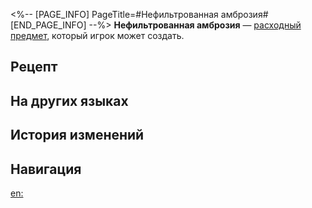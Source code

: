 <%-- [PAGE_INFO]
PageTitle=#Нефильтрованная амброзия#
[END_PAGE_INFO] --%>
{{Расходный предмет Инфобокс
|id          = 401032
|Изображения = Предмет Нефильтрованная амброзия.png
|Тип         = Расходные предметы защиты
|Редкость    = 2
|Эффект      = Повышает макс. НР всех союзников на 20% в следующем бою.
|Описание    = Приготовленная с помощью простого ритуала амброзия отличается резким вкусом, но благодаря низкой цене напиток занял свою нишу на рынке. Говорят, что во время борьбы с чёрным течением, когда чистой воды не хватало, люди пили эту амброзию, чтобы восполнить запасы жидкости и питательных веществ.
|Рецепт      = {{cx|Отсутствует источник}}
|Источник1   = [[Универсальная машина для синтеза]]
|Источник2   = [[Мраморная столовая]]
|Источник3   = 
}}
{{Описание|''«В Охеме теперь есть чистая вода. Отец моих детей, прекрати придумывать оправдания для покупки амброзии».''}}
'''Нефильтрованная амброзия''' — [[расходный предмет]], который игрок может создать.

==Рецепт==
{{Рецепт
|Тип               = Синтез
|Группа            = Расходные предметы
|Ветвь размышлений = 2
|Броское перо      = 1
|Сортировка        = Ветвь размышлений;Броское перо
}}

==На других языках==
{{На других языках
|en   = Rough-Brew Ambrosia
|zhs  = 粗制秘酿
|zht  = 粗製秘釀
|ja   = 粗造なネクタール
|ko   = 조잡한 암브로시아
|es   = Ambrosía sin refinar
|fr   = Ambroisie brute
|ru   = Нефильтрованная амброзия
|th   = น้ำอมฤตฝาดเฝื่อน
|vi   = Rượu Mật Pha Thô
|de   = Grobe Ambrosia
|id   = Rough-Brew Ambrosia
|pt   = Ambrosia Mal Fermentada
}}

==История изменений==
{{История изменений|3.5}}

==Навигация==
{{Расходные предметы Навбокс}}

[[en:]]